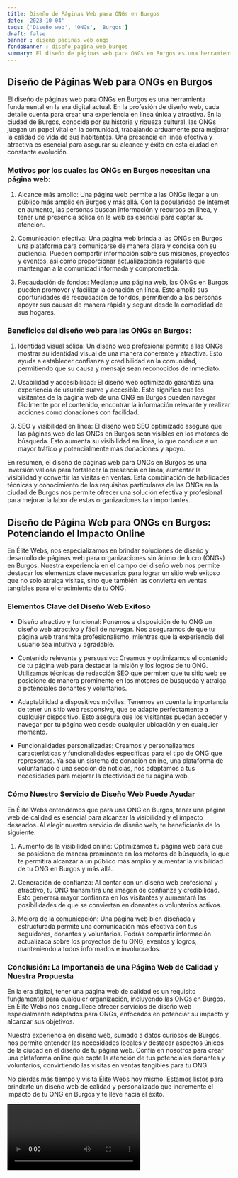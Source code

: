 ```yaml
---
title: Diseño de Páginas Web para ONGs en Burgos
date: '2023-10-04'
tags: ['Diseño web', 'ONGs', 'Burgos']
draft: false
banner : diseño_paginas_web_ongs
fondoBanner : diseño_pagina_web_burgos
summary: El diseño de páginas web para ONGs en Burgos es una herramienta fundamental en la era digital actual. En la profesión de diseño web, cada detalle cuenta para crear una experiencia en línea única y atractiva. En la ciudad de Burgos, conocida por su historia y riqueza cultural, las ONGs juegan un papel vital en la comunidad, trabajando arduamente para mejorar la calidad de vida de sus habitantes. Una presencia en línea efectiva y atractiva es esencial para asegurar su alcance y éxito en esta ciudad en constante evolución.
---
```


## Diseño de Páginas Web para ONGs en Burgos

El diseño de páginas web para ONGs en Burgos es una herramienta fundamental en la era digital actual. En la profesión de diseño web, cada detalle cuenta para crear una experiencia en línea única y atractiva. En la ciudad de Burgos, conocida por su historia y riqueza cultural, las ONGs juegan un papel vital en la comunidad, trabajando arduamente para mejorar la calidad de vida de sus habitantes. Una presencia en línea efectiva y atractiva es esencial para asegurar su alcance y éxito en esta ciudad en constante evolución.

### Motivos por los cuales las ONGs en Burgos necesitan una página web:

1. Alcance más amplio: Una página web permite a las ONGs llegar a un público más amplio en Burgos y más allá. Con la popularidad de Internet en aumento, las personas buscan información y recursos en línea, y tener una presencia sólida en la web es esencial para captar su atención.

2. Comunicación efectiva: Una página web brinda a las ONGs en Burgos una plataforma para comunicarse de manera clara y concisa con su audiencia. Pueden compartir información sobre sus misiones, proyectos y eventos, así como proporcionar actualizaciones regulares que mantengan a la comunidad informada y comprometida.

3. Recaudación de fondos: Mediante una página web, las ONGs en Burgos pueden promover y facilitar la donación en línea. Esto amplía sus oportunidades de recaudación de fondos, permitiendo a las personas apoyar sus causas de manera rápida y segura desde la comodidad de sus hogares.

### Beneficios del diseño web para las ONGs en Burgos:

1. Identidad visual sólida: Un diseño web profesional permite a las ONGs mostrar su identidad visual de una manera coherente y atractiva. Esto ayuda a establecer confianza y credibilidad en la comunidad, permitiendo que su causa y mensaje sean reconocidos de inmediato.

2. Usabilidad y accesibilidad: El diseño web optimizado garantiza una experiencia de usuario suave y accesible. Esto significa que los visitantes de la página web de una ONG en Burgos pueden navegar fácilmente por el contenido, encontrar la información relevante y realizar acciones como donaciones con facilidad.

3. SEO y visibilidad en línea: El diseño web SEO optimizado asegura que las páginas web de las ONGs en Burgos sean visibles en los motores de búsqueda. Esto aumenta su visibilidad en línea, lo que conduce a un mayor tráfico y potencialmente más donaciones y apoyo.

En resumen, el diseño de páginas web para ONGs en Burgos es una inversión valiosa para fortalecer la presencia en línea, aumentar la visibilidad y convertir las visitas en ventas. Esta combinación de habilidades técnicas y conocimiento de los requisitos particulares de las ONGs en la ciudad de Burgos nos permite ofrecer una solución efectiva y profesional para mejorar la labor de estas organizaciones tan importantes.

<GifSeo />

<Cta />

## Diseño de Página Web para ONGs en Burgos: Potenciando el Impacto Online

En Élite Webs, nos especializamos en brindar soluciones de diseño y desarrollo de páginas web para organizaciones sin ánimo de lucro (ONGs) en Burgos. Nuestra experiencia en el campo del diseño web nos permite destacar los elementos clave necesarios para lograr un sitio web exitoso que no solo atraiga visitas, sino que también las convierta en ventas tangibles para el crecimiento de tu ONG.

### Elementos Clave del Diseño Web Exitoso

- Diseño atractivo y funcional: Ponemos a disposición de tu ONG un diseño web atractivo y fácil de navegar. Nos aseguramos de que tu página web transmita profesionalismo, mientras que la experiencia del usuario sea intuitiva y agradable.

- Contenido relevante y persuasivo: Creamos y optimizamos el contenido de tu página web para destacar la misión y los logros de tu ONG. Utilizamos técnicas de redacción SEO que permiten que tu sitio web se posicione de manera prominente en los motores de búsqueda y atraiga a potenciales donantes y voluntarios.

- Adaptabilidad a dispositivos móviles: Tenemos en cuenta la importancia de tener un sitio web responsive, que se adapte perfectamente a cualquier dispositivo. Esto asegura que los visitantes puedan acceder y navegar por tu página web desde cualquier ubicación y en cualquier momento.

- Funcionalidades personalizadas: Creamos y personalizamos características y funcionalidades específicas para el tipo de ONG que representas. Ya sea un sistema de donación online, una plataforma de voluntariado o una sección de noticias, nos adaptamos a tus necesidades para mejorar la efectividad de tu página web.

### Cómo Nuestro Servicio de Diseño Web Puede Ayudar

En Élite Webs entendemos que para una ONG en Burgos, tener una página web de calidad es esencial para alcanzar la visibilidad y el impacto deseados. Al elegir nuestro servicio de diseño web, te beneficiarás de lo siguiente:

1. Aumento de la visibilidad online: Optimizamos tu página web para que se posicione de manera prominente en los motores de búsqueda, lo que te permitirá alcanzar a un público más amplio y aumentar la visibilidad de tu ONG en Burgos y más allá.

2. Generación de confianza: Al contar con un diseño web profesional y atractivo, tu ONG transmitirá una imagen de confianza y credibilidad. Esto generará mayor confianza en los visitantes y aumentará las posibilidades de que se conviertan en donantes o voluntarios activos.

3. Mejora de la comunicación: Una página web bien diseñada y estructurada permite una comunicación más efectiva con tus seguidores, donantes y voluntarios. Podrás compartir información actualizada sobre los proyectos de tu ONG, eventos y logros, manteniendo a todos informados e involucrados.

### Conclusión: La Importancia de una Página Web de Calidad y Nuestra Propuesta

En la era digital, tener una página web de calidad es un requisito fundamental para cualquier organización, incluyendo las ONGs en Burgos. En Élite Webs nos enorgullece ofrecer servicios de diseño web especialmente adaptados para ONGs, enfocados en potenciar su impacto y alcanzar sus objetivos.

Nuestra experiencia en diseño web, sumado a datos curiosos de Burgos, nos permite entender las necesidades locales y destacar aspectos únicos de la ciudad en el diseño de tu página web. Confía en nosotros para crear una plataforma online que capte la atención de tus potenciales donantes y voluntarios, convirtiendo las visitas en ventas tangibles para tu ONG.

No pierdas más tiempo y visita Élite Webs hoy mismo. Estamos listos para brindarte un diseño web de calidad y personalizado que incremente el impacto de tu ONG en Burgos y te lleve hacia el éxito.

<Video />

<CtaBot job='ONGs' city='Burgos'/>

<Gmaps query='Burgos+españa+maps' />